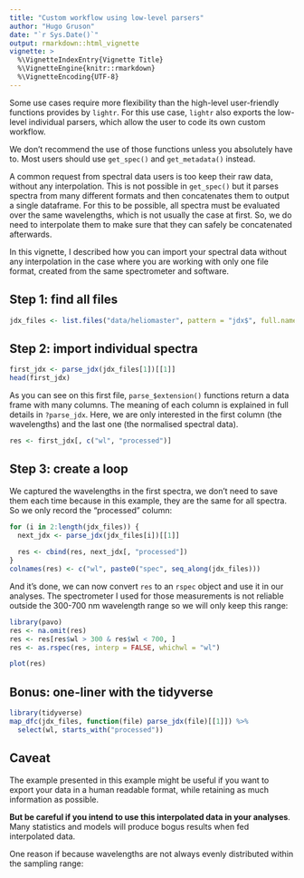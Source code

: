 ```yaml
---
title: "Custom workflow using low-level parsers"
author: "Hugo Gruson"
date: "`r Sys.Date()`"
output: rmarkdown::html_vignette
vignette: >
  %\VignetteIndexEntry{Vignette Title}
  %\VignetteEngine{knitr::rmarkdown}
  %\VignetteEncoding{UTF-8}
---
```


Some use cases require more flexibility than the high-level user-friendly
functions provides by `lightr`. For this use case, `lightr` also exports the
low-level individual parsers, which allow the user to code its own custom
workflow.

We don't recommend the use of those functions unless you absolutely have to.
Most users should use `get_spec()` and `get_metadata()` instead.

A common request from spectral data users is too keep their raw data, without
any interpolation. This is not possible in `get_spec()` but it parses spectra
from many different formats and then concatenates them to output a single 
dataframe. For this to be possible, all spectra must be evaluated over the same
wavelengths, which is not usually the case at first. So, we do need to 
interpolate them to make sure that they can safely be concatenated afterwards.

In this vignette, I described how you can import your spectral data without any
interpolation in the case where you are working with only one file format,
created from the same spectrometer and software.

## Step 1: find all files

```r
jdx_files <- list.files("data/heliomaster", pattern = "jdx$", full.names = TRUE)
```

## Step 2: import individual spectra

```r
first_jdx <- parse_jdx(jdx_files[1])[[1]]
head(first_jdx)
```

As you can see on this first file, `parse_$extension()` functions return a
data frame with many columns. The meaning of each column is explained in full
details in `?parse_jdx`. Here, we are only interested in the first column (the
wavelengths) and the last one (the normalised spectral data).

```r
res <- first_jdx[, c("wl", "processed")]
```

## Step 3: create a loop

We captured the wavelengths in the first spectra, we don't need to save them 
each time because in this example, they are the same for all spectra. So we only
record the "processed" column:

```r
for (i in 2:length(jdx_files)) {
  next_jdx <- parse_jdx(jdx_files[i])[[1]]
  
  res <- cbind(res, next_jdx[, "processed"])
}
colnames(res) <- c("wl", paste0("spec", seq_along(jdx_files)))
```

And it's done, we can now convert `res` to an `rspec` object and use it in our
analyses. The spectrometer I used for those measurements is not reliable outside
the 300-700 nm wavelength range so we will only keep this range:


```r
library(pavo)
res <- na.omit(res)
res <- res[res$wl > 300 & res$wl < 700, ]
res <- as.rspec(res, interp = FALSE, whichwl = "wl")

plot(res)
```

## Bonus: one-liner with the tidyverse

```r
library(tidyverse)
map_dfc(jdx_files, function(file) parse_jdx(file)[[1]]) %>%
  select(wl, starts_with("processed"))
```

## Caveat

The example presented in this example might be useful if you want to export your
data in a human readable format, while retaining as much information as 
possible.

**But be careful if you intend to use this interpolated data in your analyses**.
Many statistics and models will produce bogus results when fed interpolated 
data.

One reason if because wavelengths are not always evenly distributed within the 
sampling range:

